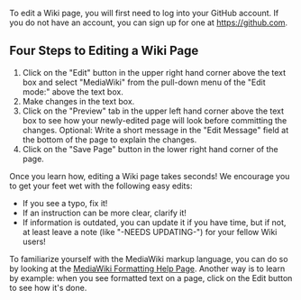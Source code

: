 To edit a Wiki page, you will first need to log into your GitHub account. If you do not have an account, you can sign up for one at https://github.com.

== Four Steps to Editing a Wiki Page == 
# Click on the "Edit" button in the upper right hand corner above the text box and select "MediaWiki" from the pull-down menu of the "Edit mode:" above the text box.
# Make changes in the text box. 
# Click on the "Preview" tab in the upper left hand corner above the text box to see how your newly-edited page will look before committing the changes. Optional: Write a short message in the "Edit Message" field at the bottom of the page to explain the changes.
# Click on the "Save Page" button in the lower right hand corner of the page.
Once you learn how, editing a Wiki page takes seconds! We encourage you to get your feet wet with the following easy edits:
* If you see a typo, fix it!
* If an instruction can be more clear, clarify it!
* If information is outdated, you can update it if you have time, but if not, at least leave a note (like "-NEEDS UPDATING-") for your fellow Wiki users!

To familiarize yourself with the MediaWiki markup language, you can do so by looking at the [http://www.mediawiki.org/wiki/Help:Formatting MediaWiki Formatting Help Page]. Another way is to learn by example: when you see formatted text on a page, click on the Edit button to see how it's done.